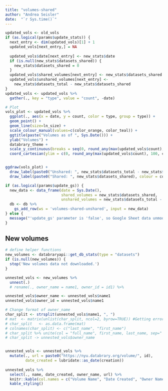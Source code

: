```yaml
---
title: "volumes-shared"
author: "Andrea Seisler"
date:  "`r Sys.time()`"
---
```




<!-- Now update from information derived from `databraryapi::db_stats()` if `params$update_stats` is TRUE. -->

```r
updated_vols <- old_vols
if (as.logical(params$update_stats)) {
  next_entry <- dim(updated_vols)[1] + 1
  updated_vols[next_entry,] = NA
  
  updated_vols$date[next_entry] <- new_stats$date
  if (is.null(new_stats$datasets_shared)) {
    new_stats$datasets_shared = 0
  }
  updated_vols$shared_volumes[next_entry] <- new_stats$datasets_shared
  updated_vols$unshared_volumes[next_entry] <- 
    new_stats$datasets_total - new_stats$datasets_shared
}
updated_vols <- updated_vols %>%
  gather(., key = "type", value = "count", -date)
```

```r
# Plot
vols_plot <- updated_vols %>%
  ggplot(., aes(x = date, y = count, color = type, group = type)) +
  geom_point() + 
  geom_line(size=ln_size) +
  scale_colour_manual(values=c(color_orange, color_teal)) + 
  ggtitle(paste("Volumes as of ", Sys.Date())) +
  ylab("Volumes") +
  databrary_theme +
  scale_y_continuous(breaks = seq(0, round_any(max(updated_vols$count), 100, ceiling), 100), expand = c(0,0)) +
  coord_cartesian(ylim = c(0, round_any(max(updated_vols$count), 100, ceiling)))


ggdraw(vols_plot) + 
  draw_label(paste0("Unshared: ", new_stats$datasets_total - new_stats$datasets_shared), colour = color_teal, .75, .85) +
  draw_label(paste0("Shared: ", new_stats$datasets_shared), colour = color_orange, .6, .6)
```
<!-- Next, we update the Google Sheet if `params$update_gs` is TRUE. -->

```r
if (as.logical(params$update_gs)) {
  new_data <- data_frame(date = Sys.Date(), 
                         shared_volumes = new_stats$datasets_shared, 
                         unshared_volumes = new_stats$datasets_total - new_stats$datasets_shared)
  db <- db %>%
    gs_add_row(ws = 'volumes-shared-unshared', input = new_data)  
} else {
  message("'update_gs' parameter is 'false', so Google Sheet data unmodified.")
}
```

## New volumes

```r
# define helper functions
new_volumes <- databraryapi::get_db_stats(type = "datasets")
if (is.null(new_volumes)) {
  stop('New volumes data not downloaded.')
}

unnested_vols <- new_volumes %>%
  unnest(.)
  # rename(., owner_name = name1, owner_id = id1) %>%

unnested_vols$owner_name <- unnested_vols$name1
unnested_vols$owner_id = unnested_vols$name1 

# Change format of owner_name
char_split <- strsplit(unnested_vols$name1, ", ")
# mat  <- matrix(unlist(char_split, ncol=2, byrow=TRUE)) #Getting error in this line but it worked previously
# char_split   <- as.data.frame(mat)
# colnames(char_split) <- c("last_name", "first_name")
# char_split %>% unite(col = "full_name", first_name, last_name, sep=" ")
# char_split -> unnested_vols$owner_name


unnested_vols <- unnested_vols %>%
  mutate(., url = paste0("https://nyu.databrary.org/volume/", id),
         date_created = lubridate::as_date(creation))
  
unnested_vols %>%
  select(., name, date_created, owner_name, url) %>%
  knitr::kable(col.names = c("Volume Name", "Date Created", "Owner Name", "Databrary URL"))%>%
  kable_styling()
```